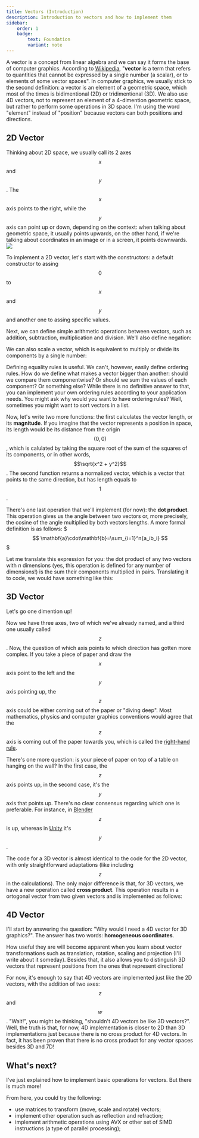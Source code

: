 ```yaml
---
title: Vectors (Introduction)
description: Introduction to vectors and how to implement them
sidebar:
    order: 1
    badge: 
        text: Foundation
        variant: note
---
```



A vector is a concept from linear algebra and we can say it forms the base of computer graphics. According to [Wikipedia](https://en.wikipedia.org/wiki/Vector_(mathematics_and_physics)), "**vector** is a term that refers to quantities that cannot be expressed by a single number (a scalar), or to elements of some vector spaces". In computer graphics, we usually stick to the second definition: a vector is an element of a geometric space, which most of the times is bidimentional (2D) or tridimentional (3D). We also use 4D vectors, not to represent an element of a 4-dimention geometric space, but rather to perform some operations in 3D space. I'm using the word "element" instead of "position" because vectors can both positions and directions.

## 2D Vector
Thinking about 2D space, we usually call its 2 axes $$x$$ and $$y$$. The $$x$$ axis points to the right, while the $$y$$ axis can point up or down, depending on the context: when talking about geometric space, it usually points upwards, on the other hand, if we're talking about coordinates in an image or in a screen, it points downwards.
![](../../../../../assets/code/cg/math/2d-dirs.png)

To implement a 2D vector, let's start with the constructors: a default constructor to assing $$0$$ to $$x$$ and $$y$$ and another one to assing specific values.
<CodeSnippet source={Vector2} startMarker="start-constructors" endMarker="end-constructors" sourcePath="tab/graphics/math/vector2.ixx"/>

Next, we can define simple arithmetic operations between vectors, such as addition, subtraction, multiplication and division. We'll also define negation:
<CodeSnippet source={Vector2} startMarker="start-basic-ops" endMarker="end-basic-ops" sourcePath="tab/graphics/math/vector2.ixx"/>

We can also scale a vector, which is equivalent to multiply or divide its components by a single number:
<CodeSnippet source={Vector2} startMarker="start-scalar-ops" endMarker="end-scalar-ops" sourcePath="tab/graphics/math/vector2.ixx"/>

Defining equality rules is useful. We can't, however, easily define ordering rules. How do we define what makes a vector bigger than another: should we compare them componentwise? Or should we sum the values of each component? Or something else? While there is no definitive answer to that, you can implement your own ordering rules according to your application needs. You might ask why would you want to have ordering rules? Well, sometimes you might want to sort vectors in a list. 
<CodeSnippet source={Vector2} startMarker="start-equality" endMarker="end-equality" sourcePath="tab/graphics/math/vector2.ixx"/>

Now, let's write two more functions: the first calculates the vector length, or its **magnitude**. If you imagine that the vector represents a position in space, its length would be its distance from the origin $$(0,0)$$, which is calulated by taking the square root of the sum of the squares of its components, or in other words, $$\sqrt{x^2 + y^2}$$. The second function returns a normalized vector, which is a vector that points to the same direction, but has length equals to $$1$$. 
<CodeSnippet source={Vector2} startMarker="start-length-ops" endMarker="end-length-ops" sourcePath="tab/graphics/math/vector2.ixx"/>

There's one last operation that we'll implement (for now): the **dot product**. This operation gives us the angle between two vectors or, more precisely, the cosine of the angle multiplied by both vectors lengths. A more formal definition is as follows:
$$$
\mathbf{a}\cdot\mathbf{b}=\sum_{i=1}^n{a_ib_i}
$$$

Let me translate this expression for you: the dot product of any two vectors with $n$ dimensions (yes, this operation is defined for any number of dimensions!) is the sum their components multiplied in pairs. Translating it to code, we would have something like this:
<CodeSnippet source={Vector2} startMarker="start-dot" endMarker="end-dot" sourcePath="tab/graphics/math/vector2.ixx"/>

## 3D Vector

Let's go one dimention up!

Now we have three axes, two of which we've already named, and a third one usually called $$z$$. Now, the question of which axis points to which direction has gotten more complex. If you take a piece of paper and draw the $$x$$ axis point to the left and the $$y$$ axis pointing up, the $$z$$ axis could be either coming out of the paper or "diving deep". Most mathematics, physics and computer graphics conventions would agree that the $$z$$ axis is coming out of the paper towards you, which is called the [right-hand rule](https://en.wikipedia.org/wiki/Right-hand_rule).

There's one more question: is your piece of paper on top of a table on hanging on the wall? In the first case, the $$z$$ axis points up, in the second case, it's the $$y$$ axis that points up. There's no clear consensus regarding which one is preferable. For instance, in [Blender](https://www.blender.org/) $$z$$ is up, whereas in [Unity](https://unity.com/) it's $$y$$.

The code for a 3D vector is almost identical to the code for the 2D vector, with only straightforward adaptations (like including $$z$$ in the calculations). The only major difference is that, for 3D vectors, we have a new operation called **cross product**. This operation results in a ortogonal vector from two given vectors and is implemented as follows:
<CodeSnippet source={Vector3} startMarker="start-cross" endMarker="end-cross" sourcePath="tab/graphics/math/vector3.ixx"/>

## 4D Vector
I'll start by answering the question: "Why would I need a 4D vector for 3D graphics?". The answer has two words: **homogeneous coordinates**.

How useful they are will become apparent when you learn about vector transformations such as translation, rotation, scaling and projection (I'll write about it someday). Besides that, it also allows you to distinguish 3D vectors that represent positions from the ones that represent directions!

For now, it's enough to say that 4D vectors are implemented just like the 2D vectors, with the addition of two axes: $$z$$ and $$w$$. "Wait!", you might be thinking, "shouldn't 4D vectors be like 3D vectors?". Well, the truth is that, for now, 4D implementation is closer to 2D than 3D implementations just because there is no cross product for 4D vectors. In fact, it has been proven that there is no cross product for any vector spaces besides 3D and 7D!

## What's next?
I've just explained how to implement basic operations for vectors. But there is much more!

From here, you could try the following:
- use matrices to transform (move, scale and rotate) vectors;
- implement other operation such as reflection and refraction;
- implement arithmetic operations using AVX or other set of SIMD instructions (a type of parallel processing);